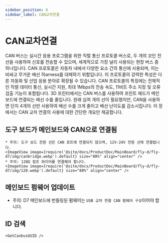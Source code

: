 ```yaml
---
sidebar_position: 6
sidebar_label: CAN교차연결
---
```




# CAN교차연결

CAN 버스는 실시간 응용 프로그램을 위한 직렬 통신 프로토콜 버스로, 두 개의 꼬인 전선을 사용하여 신호를 전송할 수 있으며, 세계적으로 가장 널리 사용되는 현장 버스 중 하나입니다. CAN 프로토콜은 자동차 내에서 다양한 요소 간의 통신에 사용되며, 이는 비싸고 무거운 배선 하arness를 대체하기 위함입니다. 이 프로토콜의 강력한 특성은 다른 자동화 및 산업 응용 분야로 확장될 수 있습니다. CAN 프로토콜의 특징에는 전체적인 직렬 데이터 통신, 실시간 지원, 최대 1Mbps의 전송 속도, 11비트 주소 지정 및 오류 검출 기능이 포함됩니다.
3D 프린터에서는 CAN 버스를 사용하여 프린트 헤드가 메인보드에 연결되는 배선 수를 줄입니다. 원래 십여 개의 선이 필요했지만, CAN을 사용하면 단지 4개의 선만 사용하여 배선 수를 크게 줄이고 배선 난이도를 감소시킵니다.
이 장에서는 CAN 교차 연결의 사용에 대한 간단한 개요만 제공합니다.

## 도구 보드가 메인보드와 CAN으로 연결됨

    * 주의: 도구 보드 전원 선은 CAN 포트에 연결되지 않으며, 12V-24V 전원 선에 연결됩니다.
    <ImageView image={require('@site/docs/ProductDoc/MainBoard/fly-d/fly-d7/img/canbridge.webp').default} size="80%" align="center" />
    * 주의: 120Ω 점프 와이어를 연결해야 합니다.
    <ImageView image={require('@site/docs/ProductDoc/MainBoard/fly-d/fly-d7/img/120.webp').default} size="80%" align="center" />

## 메인보드 펌웨어 업데이트

* 주의: D7 메인보드에 번들링된 펌웨어는 `USB 교차 연결 CAN 펌웨어 구성`이어야 합니다.


## ID 검색

    <GetCanbusUUID />